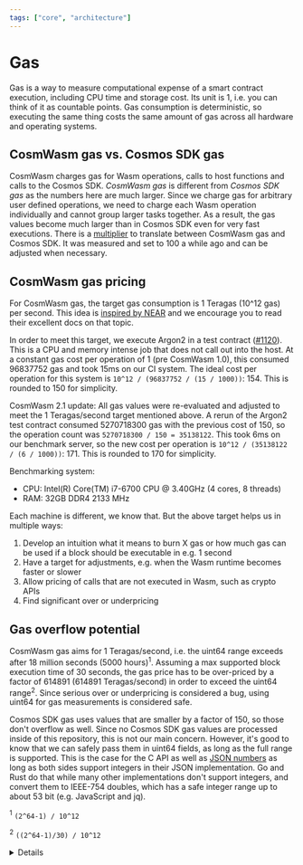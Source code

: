 ```yaml
---
tags: ["core", "architecture"]
---
```


# Gas

Gas is a way to measure computational expense of a smart contract execution,
including CPU time and storage cost. Its unit is 1, i.e. you can think of it as
countable points. Gas consumption is deterministic, so executing the same thing
costs the same amount of gas across all hardware and operating systems.

## CosmWasm gas vs. Cosmos SDK gas

CosmWasm charges gas for Wasm operations, calls to host functions and calls to
the Cosmos SDK. _CosmWasm gas_ is different from _Cosmos SDK gas_ as the numbers
here are much larger. Since we charge gas for arbitrary user defined operations,
we need to charge each Wasm operation individually and cannot group larger tasks
together. As a result, the gas values become much larger than in Cosmos SDK even
for very fast executions. There is a [multiplier][defaultgasmultiplier] to
translate between CosmWasm gas and Cosmos SDK. It was measured and set to 100 a
while ago and can be adjusted when necessary.

## CosmWasm gas pricing

For CosmWasm gas, the target gas consumption is 1 Teragas (10^12 gas) per
second. This idea is [inspired by NEAR][neargas] and we encourage you to read
their excellent docs on that topic.

In order to meet this target, we execute Argon2 in a test contract ([#1120]).
This is a CPU and memory intense job that does not call out into the host. At a
constant gas cost per operation of 1 (pre CosmWasm 1.0), this consumed 96837752
gas and took 15ms on our CI system. The ideal cost per operation for this system
is `10^12 / (96837752 / (15 / 1000))`: 154. This is rounded to 150 for
simplicity.

CosmWasm 2.1 update: All gas values were re-evaluated and adjusted to meet the 1
Teragas/second target mentioned above. A rerun of the Argon2 test contract
consumed 5270718300 gas with the previous cost of 150, so the operation count
was `5270718300 / 150 = 35138122`. This took 6ms on our benchmark server, so the
new cost per operation is `10^12 / (35138122 / (6 / 1000))`: 171. This is
rounded to 170 for simplicity.

Benchmarking system:

- CPU: Intel(R) Core(TM) i7-6700 CPU @ 3.40GHz (4 cores, 8 threads)
- RAM: 32GB DDR4 2133 MHz

Each machine is different, we know that. But the above target helps us in
multiple ways:

1. Develop an intuition what it means to burn X gas or how much gas can be used
   if a block should be executable in e.g. 1 second
2. Have a target for adjustments, e.g. when the Wasm runtime becomes faster or
   slower
3. Allow pricing of calls that are not executed in Wasm, such as crypto APIs
4. Find significant over or underpricing

## Gas overflow potential

CosmWasm gas aims for 1 Teragas/second, i.e. the uint64 range exceeds after 18
million seconds (5000 hours)<sup>1</sup>. Assuming a max supported block
execution time of 30 seconds, the gas price has to be over-priced by a factor of
614891 (614891 Teragas/second) in order to exceed the uint64 range<sup>2</sup>.
Since serious over or underpricing is considered a bug, using uint64 for gas
measurements is considered safe.

Cosmos SDK gas uses values that are smaller by a factor of 150, so those don't
overflow as well. Since no Cosmos SDK gas values are processed inside of this
repository, this is not our main concern. However, it's good to know that we can
safely pass them in uint64 fields, as long as the full range is supported. This
is the case for the C API as well as [JSON numbers] as long as both sides
support integers in their JSON implementation. Go and Rust do that while many
other implementations don't support integers, and convert them to IEEE-754
doubles, which has a safe integer range up to about 53 bit (e.g. JavaScript and
jq).

<sup>1</sup> `(2^64-1) / 10^12`

<sup>2</sup> `((2^64-1)/30) / 10^12`

<details>

    <summary>CosmWasm 1.x -> 2.0 changes</summary>

    In all versions before 2.0, the gas values were bigger by a factor of 1000.
    There is no need to have them this big and in order to reduce the risk of
    overflow, the gas values were lowered in [#1599]. Here is a breakdown of what
    this change entails:

    |                            | CosmWasm 1.x          | CosmWasm 2.x          |
    | -------------------------- | --------------------- | --------------------- |
    | Cost target                | 1 Teragas/millisecond | 1 Teragas/second      |
    | Exceeds uint64 range after | 5 hours               | 5124 hours (213 days) |
    | Cost per Wasm op           | 150_000               | 150                   |
    | Multiplier                 | 140_000_000           | 140_000               |

</details>

[#1599]: https://github.com/CosmWasm/cosmwasm/pull/1599
[JSON numbers]: https://www.json.org/
[defaultgasmultiplier]: https://github.com/CosmWasm/wasmd/blob/v0.19.0/x/wasm/keeper/gas_register.go#L18
[neargas]: https://docs.near.org/docs/concepts/gas
[#1120]: https://github.com/CosmWasm/cosmwasm/pull/1120
